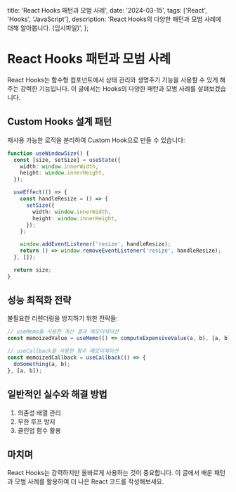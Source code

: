   title: 'React Hooks 패턴과 모범 사례',
  date: '2024-03-15',
  tags: ['React', 'Hooks', 'JavaScript'],
  description: 'React Hooks의 다양한 패턴과 모범 사례에 대해 알아봅니다. (임시파일)',
};

# React Hooks 패턴과 모범 사례

React Hooks는 함수형 컴포넌트에서 상태 관리와 생명주기 기능을 사용할 수 있게 해주는 강력한 기능입니다. 이 글에서는 Hooks의 다양한 패턴과 모범 사례를 살펴보겠습니다.

## Custom Hooks 설계 패턴

재사용 가능한 로직을 분리하여 Custom Hook으로 만들 수 있습니다:

```typescript
function useWindowSize() {
  const [size, setSize] = useState({
    width: window.innerWidth,
    height: window.innerHeight,
  });

  useEffect(() => {
    const handleResize = () => {
      setSize({
        width: window.innerWidth,
        height: window.innerHeight,
      });
    };

    window.addEventListener('resize', handleResize);
    return () => window.removeEventListener('resize', handleResize);
  }, []);

  return size;
}
```

## 성능 최적화 전략

불필요한 리렌더링을 방지하기 위한 전략들:

```typescript
// useMemo를 사용한 계산 결과 메모이제이션
const memoizedValue = useMemo(() => computeExpensiveValue(a, b), [a, b]);

// useCallback을 사용한 함수 메모이제이션
const memoizedCallback = useCallback(() => {
  doSomething(a, b);
}, [a, b]);
```

## 일반적인 실수와 해결 방법

1. 의존성 배열 관리
2. 무한 루프 방지
3. 클린업 함수 활용

## 마치며

React Hooks는 강력하지만 올바르게 사용하는 것이 중요합니다.
이 글에서 배운 패턴과 모범 사례를 활용하여 더 나은 React 코드를 작성해보세요.
